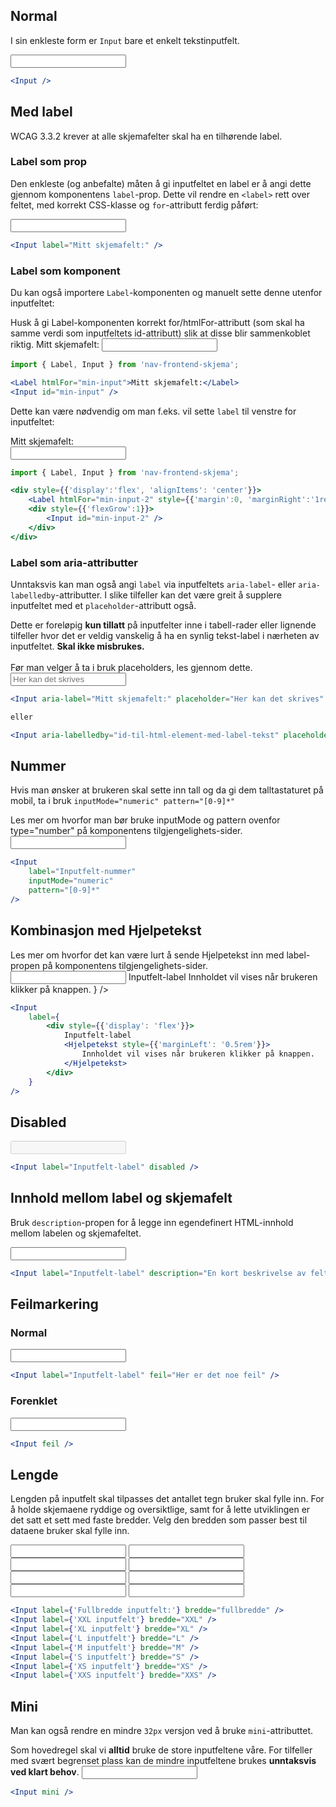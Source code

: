 
## Normal

I sin enkleste form er `Input` bare et enkelt tekstinputfelt.

<Example>
    <Input />
</Example>

```jsx
<Input />
```

## Med label

<Alertstripe type="info">
    <Lenke href="https://www.w3.org/TR/WCAG21/#labels-or-instructions">WCAG 3.3.2</Lenke> krever at alle skjemafelter skal ha en tilhørende <InlineCode>label</InlineCode>.
</Alertstripe>

### Label som prop

Den enkleste (og anbefalte) måten å gi inputfeltet en label er å angi dette gjennom komponentens `label`-prop. Dette vil rendre en `<label>` rett over feltet, med korrekt CSS-klasse og `for`-attributt ferdig påført:

<Example>
    <Input label="Mitt skjemafelt:" />
</Example>

```jsx
<Input label="Mitt skjemafelt:" />
```

### Label som komponent

Du kan også importere `Label`-komponenten og manuelt sette denne utenfor inputfeltet:

<Alertstripe type="advarsel">
    Husk å gi Label-komponenten korrekt <InlineCode>for</InlineCode>/<InlineCode>htmlFor</InlineCode>-attributt (som skal ha samme verdi som inputfeltets <InlineCode>id</InlineCode>-attributt) slik at disse blir sammenkoblet riktig.
</Alertstripe>

<Example>
    <Label htmlFor="min-input">Mitt skjemafelt:</Label>
    <Input id="min-input" />
</Example>

```jsx
import { Label, Input } from 'nav-frontend-skjema';

<Label htmlFor="min-input">Mitt skjemafelt:</Label>
<Input id="min-input" />
```

Dette kan være nødvendig om man f.eks. vil sette `label` til venstre for inputfeltet:

<Example>
    <div style={{'display':'flex', 'alignItems': 'center'}}>
        <Label htmlFor="min-input-2" style={{'margin':0, 'marginRight':'1rem'}}>Mitt skjemafelt:</Label>
        <div style={{'flexGrow':1}}>
            <Input id="min-input-2" />
        </div>
    </div>
</Example>

```jsx
import { Label, Input } from 'nav-frontend-skjema';

<div style={{'display':'flex', 'alignItems': 'center'}}>
    <Label htmlFor="min-input-2" style={{'margin':0, 'marginRight':'1rem'}}>Mitt skjemafelt:</Label>
    <div style={{'flexGrow':1}}>
        <Input id="min-input-2" />
    </div>
</div>
```

### Label som aria-attributter

Unntaksvis kan man også angi `label` via inputfeltets `aria-label`- eller `aria-labelledby`-attributter. I slike tilfeller kan det være greit å supplere inputfeltet med et `placeholder`-attributt også.

<Alertstripe type="advarsel">
    Dette er foreløpig <strong>kun tillatt</strong> på inputfelter inne i tabell-rader eller lignende tilfeller hvor det er veldig vanskelig å ha en synlig tekst-label i nærheten av inputfeltet. <strong>Skal ikke misbrukes.</strong><br/><br/>
    Før man velger å ta i bruk placeholders, <Lenke href="/components/skjemagruppe/accessibility">les gjennom dette.</Lenke>
</Alertstripe>

<Example>
    <Input aria-label="Mitt skjemafelt:" placeholder="Her kan det skrives" />
</Example>

```jsx
<Input aria-label="Mitt skjemafelt:" placeholder="Her kan det skrives" />

eller

<Input aria-labelledby="id-til-html-element-med-label-tekst" placeholder="Her kan det skrives" />
```
## Nummer

Hvis man ønsker at brukeren skal sette inn tall og da gi dem talltastaturet på mobil, ta i bruk `inputMode="numeric" pattern="[0-9]*"`

<Alertstripe type="info">
    Les mer om hvorfor man bør bruke <InlineCode>inputMode</InlineCode> og <InlineCode>pattern</InlineCode> ovenfor <InlineCode> type="number" </InlineCode> på <Lenke href="/components/input/accessibility#unntak">komponentens tilgjengelighets-sider</Lenke>.
</Alertstripe>

<Example>
    <Input label="Inputfelt-nummer" inputMode="numeric" pattern="[0-9]*" />
</Example>

```jsx
<Input 
    label="Inputfelt-nummer" 
    inputMode="numeric" 
    pattern="[0-9]*" 
/>
```

## Kombinasjon med Hjelpetekst

<Alertstripe type="info">
    Les mer om hvorfor det kan være lurt å sende Hjelpetekst inn med <InlineCode>label</InlineCode>-propen på <Lenke href="/components/hjelpetekst/accessibility">komponentens tilgjengelighets-sider</Lenke>.
</Alertstripe>

<Example>
    <Input
        label={
            <div style={{'display': 'flex'}}>
                Inputfelt-label
                <Hjelpetekst style={{'marginLeft': '0.5rem'}}>
                    Innholdet vil vises når brukeren klikker på knappen.
                </Hjelpetekst>
            </div>
        }
    />
</Example>

```jsx
<Input
    label={
        <div style={{'display': 'flex'}}>
            Inputfelt-label
            <Hjelpetekst style={{'marginLeft': '0.5rem'}}>
                Innholdet vil vises når brukeren klikker på knappen.
            </Hjelpetekst>
        </div>
    }
/>
```

## Disabled

<Example>
    <Input label="Inputfelt-label" disabled />
</Example>

```jsx
<Input label="Inputfelt-label" disabled />
```

## Innhold mellom label og skjemafelt

Bruk `description`-propen for å legge inn egendefinert HTML-innhold mellom labelen og skjemafeltet.

<Example>
    <Input label="Inputfelt-label" description="En kort beskrivelse av feltet" />
</Example>

```jsx
<Input label="Inputfelt-label" description="En kort beskrivelse av feltet" />
```



## Feilmarkering

### Normal

<Example>
    <Input label="Inputfelt-label" feil="Her er det noe feil" />
</Example>

```jsx
<Input label="Inputfelt-label" feil="Her er det noe feil" />
```

### Forenklet

<Example>
    <Input feil />
</Example>

```jsx
<Input feil />
```

## Lengde

Lengden på inputfelt skal tilpasses det antallet tegn bruker skal fylle inn. For å holde skjemaene
ryddige og oversiktlige, samt for å lette utviklingen er det satt et sett med faste bredder. Velg
den bredden som passer best til dataene bruker skal fylle inn.

<Example>
    <SkjemaGruppe>
        <Input label={'Fullbredde inputfelt:'} bredde="fullbredde" />
        <Input label={'XXL inputfelt'} bredde="XXL" />
        <Input label={'XL inputfelt'} bredde="XL" />
        <Input label={'L inputfelt'} bredde="L" />
        <Input label={'M inputfelt'} bredde="M" />
        <Input label={'S inputfelt'} bredde="S" />
        <Input label={'XS inputfelt'} bredde="XS" />
        <Input label={'XXS inputfelt'} bredde="XXS" />
    </SkjemaGruppe>
</Example>

```jsx
<Input label={'Fullbredde inputfelt:'} bredde="fullbredde" />
<Input label={'XXL inputfelt'} bredde="XXL" />
<Input label={'XL inputfelt'} bredde="XL" />
<Input label={'L inputfelt'} bredde="L" />
<Input label={'M inputfelt'} bredde="M" />
<Input label={'S inputfelt'} bredde="S" />
<Input label={'XS inputfelt'} bredde="XS" />
<Input label={'XXS inputfelt'} bredde="XXS" />
```

## Mini

Man kan også rendre en mindre `32px` versjon ved å bruke `mini`-attributtet.

<Alertstripe type="advarsel">
    Som hovedregel skal vi <strong>alltid</strong> bruke de store inputfeltene våre. For tilfeller med svært begrenset plass kan de mindre inputfeltene 
    brukes <strong>unntaksvis ved klart behov</strong>.
</Alertstripe>

<Example>
    <Input mini />
</Example>

```jsx
<Input mini />
```